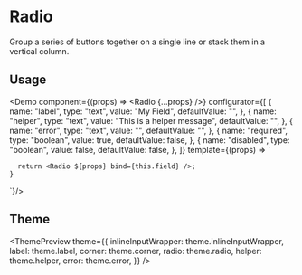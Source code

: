 

<Meta
  title="Radio"
  description="Group a series of buttons together on a single line or stack them in a vertical column."
/>

# Radio

Group a series of buttons together on a single line or stack them in a vertical column.

## Usage

<Demo
  component={(props) => <Radio {...props} />}
  configurator={[
    {
      name: "label",
      type: "text",
      value: "My Field",
      defaultValue: "",
    },
    {
      name: "helper",
      type: "text",
      value: "This is a helper message",
      defaultValue: "",
    },
    {
      name: "error",
      type: "text",
      value: "",
      defaultValue: "",
    },
    {
      name: "required",
      type: "boolean",
      value: true,
      defaultValue: false,
    },
    {
      name: "disabled",
      type: "boolean",
      value: false,
      defaultValue: false,
    },
  ]}
  template={(props) => `

      return <Radio ${props} bind={this.field} />;
    }

`}/>

## Theme

<ThemePreview
  theme={{
    inlineInputWrapper: theme.inlineInputWrapper,
    label: theme.label,
    corner: theme.corner,
    radio: theme.radio,
    helper: theme.helper,
    error: theme.error,
  }}
/>
